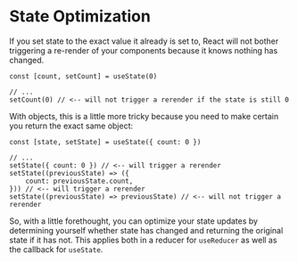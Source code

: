 # State Optimization

If you set state to the exact value it already is set to, React will not bother
triggering a re-render of your components because it knows nothing has changed.

```tsx
const [count, setCount] = useState(0)

// ...
setCount(0) // <-- will not trigger a rerender if the state is still 0
```

With objects, this is a little more tricky because you need to make certain you
return the exact same object:

```tsx
const [state, setState] = useState({ count: 0 })

// ...
setState({ count: 0 }) // <-- will trigger a rerender
setState((previousState) => ({
	count: previousState.count,
})) // <-- will trigger a rerender
setState((previousState) => previousState) // <-- will not trigger a rerender
```

So, with a little forethought, you can optimize your state updates by
determining yourself whether state has changed and returning the original state
if it has not. This applies both in a reducer for `useReducer` as well as the
callback for `useState`.
